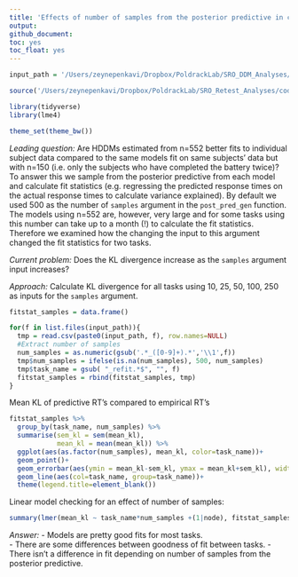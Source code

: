 ```yaml
---
title: 'Effects of number of samples from the posterior predictive in calculating fit statistics for HDDM parameters'
output:
github_document:
toc: yes
toc_float: yes
---
```


```r
input_path = '/Users/zeynepenkavi/Dropbox/PoldrackLab/SRO_DDM_Analyses/input/hddm_fitstat/num_samples_tests/'

source('/Users/zeynepenkavi/Dropbox/PoldrackLab/SRO_Retest_Analyses/code/helper_functions/sem.R')

library(tidyverse)
library(lme4)

theme_set(theme_bw())
```

*Leading question:* Are HDDMs estimated from n=552 better fits to individual subject data compared to the same models fit on same subjects' data but with n=150 (i.e. only the subjects who have completed the battery twice)? To answer this we sample from the posterior predictive from each model and calculate fit statistics (e.g. regressing the predicted response times on the actual response times to calculate variance explained). By default we used 500 as the number of `samples` argument in the `post_pred_gen` function. The models using n=552 are, however, very large and for some tasks using this number can take up to a month (!) to calculate the fit statistics. Therefore we examined how the changing the input to this argument changed the fit statistics for two tasks.  

*Current problem:* Does the KL divergence increase as the `samples` argument input increases?  

*Approach:* Calculate KL divergence for all tasks using 10, 25, 50, 100, 250 as inputs for the `samples` argument.  

```r
fitstat_samples = data.frame()

for(f in list.files(input_path)){
  tmp = read.csv(paste0(input_path, f), row.names=NULL)
  #Extract number of samples
  num_samples = as.numeric(gsub('.*_([0-9]+).*','\\1',f))
  tmp$num_samples = ifelse(is.na(num_samples), 500, num_samples)
  tmp$task_name = gsub( "_refit.*$", "", f)
  fitstat_samples = rbind(fitstat_samples, tmp)
}
```

Mean KL of predictive RT's compared to empirical RT's

```r
fitstat_samples %>%
  group_by(task_name, num_samples) %>%
  summarise(sem_kl = sem(mean_kl),
            mean_kl = mean(mean_kl)) %>%
  ggplot(aes(as.factor(num_samples), mean_kl, color=task_name))+
  geom_point()+
  geom_errorbar(aes(ymin = mean_kl-sem_kl, ymax = mean_kl+sem_kl), width=0)+
  geom_line(aes(col=task_name, group=task_name))+
  theme(legend.title=element_blank())
```

Linear model checking for an effect of number of samples:

```r
summary(lmer(mean_kl ~ task_name*num_samples +(1|node), fitstat_samples))
```

*Answer:*
- Models are pretty good fits for most tasks.  
- There are some differences between goodness of fit between tasks.
- There isn't a difference in fit depending on number of samples from the posterior predictive.

